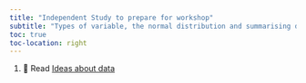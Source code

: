 ```yaml
---
title: "Independent Study to prepare for workshop"
subtitle: "Types of variable, the normal distribution and summarising data"
toc: true
toc-location: right
---
```


1.  📖 Read [Ideas about data](https://3mmarand.github.io/comp4biosci/ideas_about_data.html)



